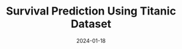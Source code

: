---
title: Survival Prediction Using Titanic Dataset
type: Machine Learning Project (Personal)
description: Applied machine learning techniques to predict passenger survival using feature engineering and classification models.
date: 2024-01-18
role: Machine Learning Engineer
sourceModel: https://github.com/chocomaltt/Machine-Learning-Progress/blob/b0436bf4d82f66b6ddb28867de532fe458fca10a/Kaggle/Titanic/Titanic.ipynb
sourceColab: https://colab.research.google.com/drive/1ph2GuYlywV6OwatJC0uuaiXzG1Rtdxj-?usp=sharing
stack: ["Python","NumPy","Pandas","Matplotlib","Scikit-Learn", "Seaborn", "XGBoost"]
---